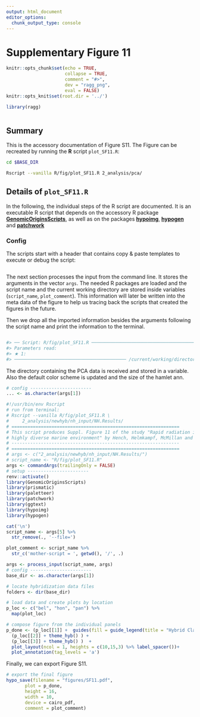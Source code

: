 ```yaml
---
output: html_document
editor_options:
  chunk_output_type: console
---
```

# Supplementary Figure 11

```r
knitr::opts_chunk$set(echo = TRUE,
                      collapse = TRUE,
                      comment = "#>",
                      dev = "ragg_png",
                      eval = FALSE)
knitr::opts_knit$set(root.dir = '../')

library(ragg)
```


```r
```

## Summary

This is the accessory documentation of Figure S11.
The Figure can be recreated by running the **R** script `plot_SF11.R`:

```sh
cd $BASE_DIR

Rscript --vanilla R/fig/plot_SF11.R 2_analysis/pca/

```

## Details of `plot_SF11.R`

In the following, the individual steps of the R script are documented.
It is an executable R script that depends on the accessory R package [**GenomicOriginsScripts**](https://k-hench.github.io/GenomicOriginsScripts), as well as on the packages [**hypoimg**](https://k-hench.github.io/hypoimg), [**hypogen**](https://k-hench.github.io/hypogen) and [**patchwork**](https://patchwork.data-imaginist.com/)

### Config

The scripts start with a header that contains copy & paste templates to execute or debug the script:

```r

```

The next section processes the input from the command line.
It stores the arguments in the vector `args`.
The needed R packages are loaded and the script name and the current working directory are stored inside variables (`script_name`, `plot_comment`).
This information will later be written into the meta data of the figure to help us tracing back the scripts that created the figures in the future.

Then we drop all the imported information besides the arguments following the script name and print the information to the terminal.

```r

```

```r
#> ── Script: R/fig/plot_SF11.R ────────────────────────────────────────────
#> Parameters read:
#> ★ 1:
#> ────────────────────────────────────────── /current/working/directory ──
```

The directory containing the PCA data is received and stored in a variable.
Also the default color scheme is updated and the size of the hamlet ann.

```r
# config -----------------------
... <- as.character(args[1])
```


```r
#!/usr/bin/env Rscript
# run from terminal:
# Rscript --vanilla R/fig/plot_SF11.R \
#     2_analysis/newhyb/nh_input/NH.Results/
# ===============================================================
# This script produces Suppl. Figure 11 of the study "Rapid radiation in a
# highly diverse marine environment" by Hench, Helmkampf, McMillan and Puebla
# ---------------------------------------------------------------
# ===============================================================
# args <- c("2_analysis/newhyb/nh_input/NH.Results/")
# script_name <- "R/fig/plot_SF11.R"
args <- commandArgs(trailingOnly = FALSE)
# setup -----------------------
renv::activate()
library(GenomicOriginsScripts)
library(prismatic)
library(paletteer)
library(patchwork)
library(ggtext)
library(hypoimg)
library(hypogen)

cat('\n')
script_name <- args[5] %>%
  str_remove(., '--file=')

plot_comment <- script_name %>%
  str_c('mother-script = ', getwd(), '/', .)

args <- process_input(script_name, args)
# config -----------------------
base_dir <- as.character(args[1])

# locate hybridization data files
folders <- dir(base_dir)

# load data and create plots by location
p_loc <- c("bel", "hon", "pan") %>%
  map(plot_loc)

# compose figure from the individual panels
p_done <- (p_loc[[1]] +  guides(fill = guide_legend(title = "Hybrid Class")) + theme_hyb(legend.position = c(1,1)) ) +
  (p_loc[[2]] + theme_hyb() ) +
  (p_loc[[3]] + theme_hyb() )  +
  plot_layout(ncol = 1, heights = c(10,15,3) %>% label_spacer())+
  plot_annotation(tag_levels = 'a')
```

Finally, we can export Figure S11.

```r
# export the final figure
hypo_save(filename = "figures/SF11.pdf",
       plot = p_done,
       height = 16,
       width = 10,
       device = cairo_pdf,
       comment = plot_comment)
```
